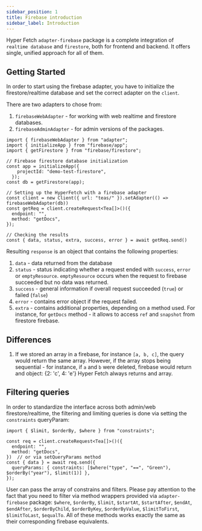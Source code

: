 ```yaml
---
sidebar_position: 1
title: Firebase introduction
sidebar_label: Introduction
---
```


Hyper Fetch `adapter-firebase` package is a complete integration of `realtime database` and `firestore`, both for
frontend and backend. It offers single, unified approach for all of them.

## Getting Started

In order to start using the firebase adapter, you have to initialize the firestore/realtime database and set the correct adapter on the `client`.

There are two adapters to chose from:
1. `firebaseWebAdapter` - for working with web realtime and firestore databases.
2. `firebaseAdminAdapter` - for admin versions of the packages.

```tsx
import { firebaseWebAdapter } from "adapter";
import { initializeApp } from "firebase/app";
import { getFirestore } from "firebase/firestore";

// Firebase firestore database initialization
const app = initializeApp({
    projectId: "demo-test-firestore",
  });
const db = getFirestore(app);

// Setting up the HyperFetch with a firebase adapter
const client = new Client({ url: "teas/" }).setAdapter(() => firebaseWebAdapter(db))
const getReq = client.createRequest<Tea[]>()({
  endpoint: "",
  method: "getDocs",
});

// Checking the results
const { data, status, extra, success, error } = await getReq.send()
```

Resulting `response` is an object that contains the following properties:
1. `data` - data returned from the database
2. `status` - status indicating whether a request ended with `success`, `error` or `emptyResource`. `emptyResource` occurs when the request to firebase succeeded but
  no data was returned.
3. `success` - general information if overall request succeeded (`true`) or failed (`false`)
4. `error` - contains error object if the request failed.
5. `extra` - contains additional properties, depending on a method used. For instance, for `getDocs` method - it allows to access `ref` and `snapshot` from firestore firebase.

## Differences

1. If we stored an array in a firebase, for instance `[a, b, c]`, the query would return the same array.
However, if the array stops being sequential - for instance, if `a` and `b` were deleted, firebase would return and object: {2: 'c', 4: 'e'}
Hyper Fetch always returns and array.

## Filtering queries

In order to standardize the interface across both admin/web firestore/realtime, the filtering and limiting queries
is done via setting the `constraints` queryParam:

```tsx
import { $limit, $orderBy, $where } from "constraints";

const req = client.createRequest<Tea[]>()({
  endpoint: "",
  method: "getDocs",
})  // or via setQueryParams method
const { data } = await req.send({
  queryParams: { constraints: [$where("type", "==", "Green"), $orderBy("year"), $limit(1)] },
});
```

User can pass the array of constrains and filters. Please pay attention to the fact that you need to filter via
method wrappers provided via `adapter-firebase` package: `$where`, `$orderBy`, `$limit`, `$startAt`, `$startAfter`, `$endAt`, `$endAfter`, `$orderByChild`, `$orderByKey`, `$orderByValue`,
`$limitToFirst`, `$limitToLast`, `$equalTo`. All of these methods works exactly the same as their corresponding firebase equivalents.
